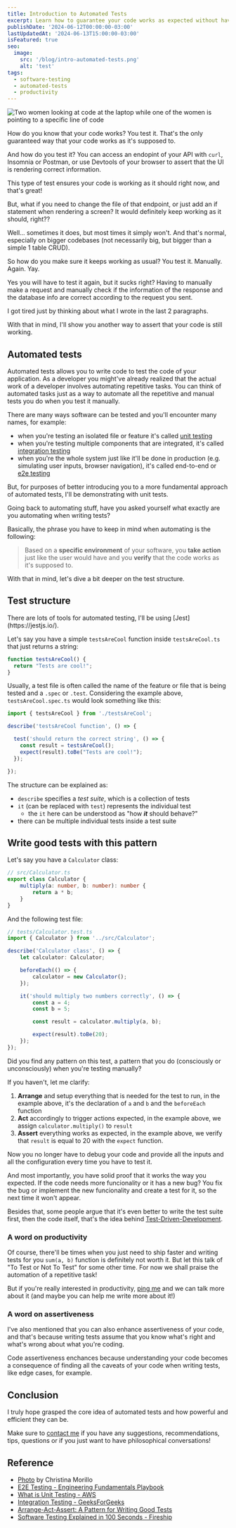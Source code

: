 ```yaml
---
title: Introduction to Automated Tests
excerpt: Learn how to guarantee your code works as expected without having to test it manually everytime.
publishDate: '2024-06-12T00:00:00-03:00'
lastUpdatedAt: '2024-06-13T15:00:00-03:00'
isFeatured: true
seo:
  image: 
    src: '/blog/intro-automated-tests.png'
    alt: 'test'
tags:
  - software-testing
  - automated-tests
  - productivity
---
```



![Two women looking at code at the laptop while one of the women is pointing to a specific line of code](/blog/intro-automated-tests.png)

How do you know that your code works? You test it. That's the only guaranteed way that your code works as it's supposed to.

And how do you test it? You can access an endopint of your API with `curl`, Insomnia or Postman, or use Devtools of your browser to assert that the UI is rendering correct information.

This type of test ensures your code is working as it should right now, and that's great!

But, what if you need to change the file of that endpoint, or just add an if statement when rendering a screen? It would definitely keep working as it should, right??

Well... sometimes it does, but most times it simply won't. And that's normal, especially on bigger codebases (not necessarily big, but bigger than a simple 1 table CRUD).

So how do you make sure it keeps working as usual? You test it. Manually. Again. Yay.

Yes you will have to test it again, but it sucks right? Having to manually make a request and manually check if the information of the response and the database info are correct according to the request you sent.

I got tired just by thinking about what I wrote in the last 2 paragraphs.

With that in mind, I'll show you another way to assert that your code is still working.

## Automated tests

Automated tests allows you to write code to test the code of your application. As a developer you might've already realized that the actual work of a developer involves automating repetitive tasks. You can think of automated tasks just as a way to automate all the repetitive and manual tests you do when you test it manually.

There are many ways software can be tested and you'll encounter many names, for example:
- when you're testing an isolated file or feature it's called [unit testing](https://aws.amazon.com/what-is/unit-testing/)
- when you're testing multiple components that are integrated, it's called [integration testing](https://www.geeksforgeeks.org/software-engineering-integration-testing/)
- when you're the whole system just like it'll be done in production (e.g. simulating user inputs, browser navigation), it's called end-to-end or [e2e testing](https://microsoft.github.io/code-with-engineering-playbook/automated-testing/e2e-testing/)

But, for purposes of better introducing you to a more fundamental approach of automated tests, I'll be demonstrating with unit tests.

Going back to automating stuff, have you asked yourself what exactly are you automating when writing tests?

Basically, the phrase you have to keep in mind when automating is the following:

> Based on a **specific environment** of your software, you **take action** just like the user would have and you **verify** that the code works as it's supposed to.

With that in mind, let's dive a bit deeper on the test structure.

## Test structure

<Callout>
There are lots of tools for automated testing, I'll be using [Jest](https://jestjs.io/).
</Callout>

Let's say you have a simple `testsAreCool` function inside `testsAreCool.ts` that just returns a string:
```ts
function testsAreCool() {
  return "Tests are cool!";
}
```

Usually, a test file is often called the name of the feature or file that is being tested and a `.spec` or `.test`. Considering the example above, `testsAreCool.spec.ts` would look something like this:
```ts
import { testsAreCool } from './testsAreCool';

describe('testsAreCool function', () => {

  test('should return the correct string', () => {
    const result = testsAreCool();
    expect(result).toBe("Tests are cool!");
  });

});
```

The structure can be explained as:
- `describe` specifies a *test suite*, which is a collection of tests
- `it` (can be replaced with `test`) represents the individual test
  - the `it` here can be understood as "how ***it*** should behave?"
- there can be multiple individual tests inside a test suite

## Write good tests with this pattern

Let's say you have a `Calculator` class:

```ts
// src/Calculator.ts
export class Calculator {
    multiply(a: number, b: number): number {
        return a * b;
    }
}
```

And the following test file:

```ts
// tests/Calculator.test.ts
import { Calculator } from '../src/Calculator';

describe('Calculator class', () => {
    let calculator: Calculator;

    beforeEach(() => {
        calculator = new Calculator();
    });

    it('should multiply two numbers correctly', () => {
        const a = 4;
        const b = 5;

        const result = calculator.multiply(a, b);

        expect(result).toBe(20);
    });
});
```

Did you find any pattern on this test, a pattern that you do (consciously or unconsciously) when you're testing manually?

If you haven't, let me clarify:
1. **Arrange** and setup everything that is needed for the test to run, in the example above, it's the declaration of `a` and `b` and the `beforeEach` function
2. **Act** accordingly to trigger actions expected, in the example above, we assign `calculator.multiply()` to `result`
3. **Assert** everything works as expected, in the example above, we verify that `result` is equal to 20 with the `expect` function.

Now you no longer have to debug your code and provide all the inputs and all the configuration every time you have to test it.

And most importantly, you have solid proof that it works the way you expected. If the code needs more funcionality or it has a new bug? You fix the bug or implement the new funcionality and create a test for it, so the next time it won't appear.

Besides that, some people argue that it's even better to write the test suite first, then the code itself, that's the idea behind [Test-Driven-Development](https://martinfowler.com/bliki/TestDrivenDevelopment.html).

### A word on productivity

Of course, there'll be times when you just need to ship faster and writing tests for you `sum(a, b)` function is definitely not worth it. But let this talk of "To Test or Not To Test" for some other time. For now we shall praise the automation of a repetitive task!

But if you're really interested in productivity, [ping me](/contact) and we can talk more about it (and maybe you can help me write more about it!)

### A word on assertiveness

I've also mentioned that you can also enhance assertiveness of your code, and that's because writing tests assume that you know what's right and what's wrong about what you're coding.

Code assertiveness enchances because understanding your code becomes a consequence of finding all the caveats of your code when writing tests, like edge cases, for example.

## Conclusion

I truly hope grasped the core idea of automated tests and how powerful and efficient they can be.

Make sure to [contact me](/contact) if you have any suggestions, recommendations, tips, questions or if you just want to have philosophical conversations!

## Reference

- [Photo](https://www.pexels.com/photo/two-women-looking-at-the-code-at-laptop-1181263/) by Christina Morillo
- [E2E Testing - Engineering Fundamentals Playbook](https://microsoft.github.io/code-with-engineering-playbook/automated-testing/e2e-testing/)
- [What is Unit Testing - AWS](https://aws.amazon.com/what-is/unit-testing/)
- [Integration Testing - GeeksForGeeks](https://www.geeksforgeeks.org/software-engineering-integration-testing/)
- [Arrange-Act-Assert: A Pattern for Writing Good Tests](https://automationpanda.com/2020/07/07/arrange-act-assert-a-pattern-for-writing-good-tests/)
- [Software Testing Explained in 100 Seconds - Fireship](https://www.youtube.com/watch?v=u6QfIXgjwGQ)
